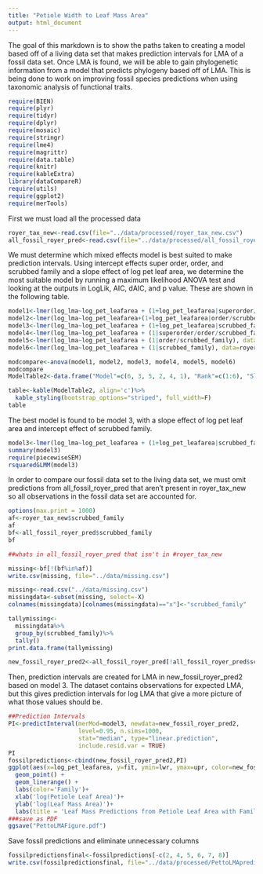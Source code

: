```yaml
---
title: "Petiole Width to Leaf Mass Area"
output: html_document
---
```



The goal of this markdown is to show the paths taken to creating a model based off of a living data set that makes prediction intervals for LMA of a fossil data set. Once LMA is found, we will be able to gain phylogenetic information from a model that predicts phylogeny based off of LMA. This is being done to work on improving fossil species predictions when using taxonomic analysis of functional traits. 
 

```r
require(BIEN)
require(plyr)
require(tidyr) 
require(dplyr)
require(mosaic)
require(stringr)
require(lme4)
require(magrittr)
require(data.table)
require(knitr)
require(kableExtra)
library(dataCompareR)
require(utils)
require(ggplot2)
require(merTools)
```

First we must load all the processed data
```r
royer_tax_new<-read.csv(file="../data/processed/royer_tax_new.csv")
all_fossil_royer_pred<-read.csv(file="../data/processed/all_fossil_royer_pred.csv")
```

We must determine which mixed effects model is best suited to make prediction intervals. Using intercept effects super order, order, and scrubbed family and a slope effect of log pet leaf area, we determine the most suitable model by running a maximum likelihood ANOVA test and looking at the outputs in LogLik, AIC, dAIC, and p value. These are shown in the following table.
```r
model1<-lmer(log_lma~log_pet_leafarea + (1+log_pet_leafarea|superorder/order/scrubbed_family), data=royer_tax_new)
model2<-lmer(log_lma~log_pet_leafarea+(1+log_pet_leafarea|order/scrubbed_family), data=royer_tax_new)
model3<-lmer(log_lma~log_pet_leafarea + (1+log_pet_leafarea|scrubbed_family), data=royer_tax_new)
model4<-lmer(log_lma~log_pet_leafarea + (1|superorder/order/scrubbed_family), data=royer_tax_new)
model5<-lmer(log_lma~log_pet_leafarea + (1|order/scrubbed_family), data=royer_tax_new)
model6<-lmer(log_lma~log_pet_leafarea + (1|scrubbed_family), data=royer_tax_new)

modcompare<-anova(model1, model2, model3, model4, model5, model6)
modcompare
ModelTable2<-data.frame("Model"=c(6, 3, 5, 2, 4, 1), "Rank"=c(1:6), "Slope Effects"=c("", "LPL","LPL", "", "LPL", ""), "Intercept Effects"=c("SF", "SF", "O, SF", "O, SF", "SO, O, SF", "SO, O, SF"), "LogLik"=c(-187.25, -184.00, -187.20, -183.69, -187.20, -183.32), "AIC"=c(382.49, 380.00, 384.40, 385.37, 386.40, 390.64), "dAIC"=c(0, -2.49, 4.40, 5.37, 6.40, 10.64))

table<-kable(ModelTable2, align='c')%>%
  kable_styling(bootstrap_options="striped", full_width=F)
table
```

The best model is found to be model 3, with a slope effect of log pet leaf area and intercept effect of scrubbed family.
```r
model3<-lmer(log_lma~log_pet_leafarea + (1+log_pet_leafarea|scrubbed_family), data=royer_tax_new)
summary(model3)
require(piecewiseSEM)
rsquaredGLMM(model3)
```

In order to compare our fossil data set to the living data set, we must omit predictions from all_fossil_royer_pred that aren't present in royer_tax_new so all observations in the fossil data set are accounted for. 
```r
options(max.print = 1000)
af<-royer_tax_new$scrubbed_family
af
bf<-all_fossil_royer_pred$scrubbed_family
bf

##whats in all_fossil_royer_pred that isn't in #royer_tax_new

missing<-bf[!(bf%in%af)]
write.csv(missing, file="../data/missing.csv")

missing<-read.csv("../data/missing.csv")
missingdata<-subset(missing, select=-X)
colnames(missingdata)[colnames(missingdata)=="x"]<-"scrubbed_family"

tallymissing<-
  missingdata%>%
  group_by(scrubbed_family)%>%
  tally()
print.data.frame(tallymissing)

new_fossil_royer_pred2<-all_fossil_royer_pred[!all_fossil_royer_pred$scrubbed_family %in% missingdata$scrubbed_family,]
```

Then, prediction intervals are created for LMA in new_fossil_royer_pred2 based on model 3. The dataset contains observations for expected LMA, but this gives prediction intervals for log LMA that give a more picture of what those values should be. 
```r
##Prediction Intervals 
PI<-predictInterval(merMod=model3, newdata=new_fossil_royer_pred2, 
                    level=0.95, n.sims=1000,
                    stat="median", type="linear.prediction",
                    include.resid.var = TRUE)
PI
fossilpredictions<-cbind(new_fossil_royer_pred2,PI)
ggplot(aes(x=log_pet_leafarea, y=fit, ymin=lwr, ymax=upr, color=new_fossil_royer_pred2$scrubbed_family), data=fossilpredictions) +
  geom_point() +
  geom_linerange() +
  labs(color='Family')+
  xlab('log(Petiole Leaf Area)')+
  ylab('log(Leaf Mass Area)')+
  labs(title = 'Leaf Mass Predictions from Petiole Leaf Area with Family Information')
###save as PDF
ggsave("PettoLMAFigure.pdf")
```

Save fossil predictions and eliminate unnecessary columns
```r
fossilpredictionsfinal<-fossilpredictions[-c(2, 4, 5, 6, 7, 8)]
write.csv(fossilpredictionsfinal, file="../data/processed/PettoLMApredictionsfinal.csv")
```
